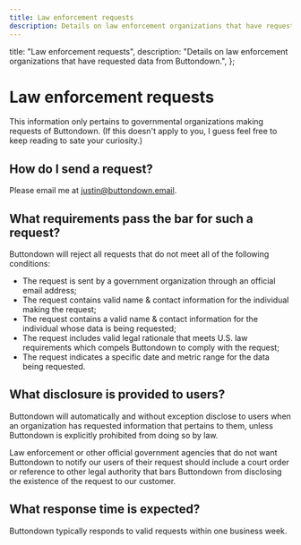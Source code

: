 ```yaml
---
title: Law enforcement requests
description: Details on law enforcement organizations that have requested data from Buttondown
---
```



  title: "Law enforcement requests",
  description:
    "Details on law enforcement organizations that have requested data from Buttondown.",
};

# Law enforcement requests

This information only pertains to governmental organizations making requests of Buttondown. (If this doesn't apply to you, I guess feel free to keep reading to sate your curiosity.)

## How do I send a request?

Please email me at justin@buttondown.email.

## What requirements pass the bar for such a request?

Buttondown will reject all requests that do not meet all of the following conditions:

- The request is sent by a government organization through an official email address;
- The request contains valid name & contact information for the individual making the request;
- The request contains a valid name & contact information for the individual whose data is being requested;
- The request includes valid legal rationale that meets U.S. law requirements which compels Buttondown to comply with the request;
- The request indicates a specific date and metric range for the data being requested.

## What disclosure is provided to users?

Buttondown will automatically and without exception disclose to users when an organization has requested information that pertains to them, unless Buttondown is explicitly prohibited from doing so by law.

Law enforcement or other official government agencies that do not want Buttondown to notify our users of their request should include a court order or reference to other legal authority that bars Buttondown from disclosing the existence of the request to our customer.

## What response time is expected?

Buttondown typically responds to valid requests within one business week.
